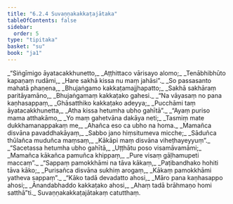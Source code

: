 ```yaml
---
title: "6.2.4 Suvaṇṇakakkaṭajātaka"
tableOfContents: false
sidebar:
  order: 5
type: "tipitaka"
basket: "su"
book: "ja1"
---
```



<DynamicBreadcrumb />

<Division number="95" book="ja1" bookNo="22" page="267">

<Paragraph number="1427" type="verses" book="ja1">
_“Siṅgīmigo āyatacakkhunetto,_  
_Aṭṭhittaco vārisayo alomo;_  
_Tenābhibhūto kapaṇaṃ rudāmi,_  
_Hare sakhā kissa nu maṃ jahāsi”._  

</Paragraph>

</Division>
<Division number="96" book="ja1" bookNo="22" page="288">

<Paragraph number="1428" type="verses" book="ja1">
_So passasanto mahatā phaṇena,_  
_Bhujaṅgamo kakkaṭamajjhapatto;_  
_Sakhā sakhāraṃ paritāyamāno,_  
_Bhujaṅgamaṃ kakkaṭako gahesi._  

</Paragraph>

</Division>
<Division number="97" book="ja1" bookNo="22" page="288">

<Paragraph number="1429" type="verses" book="ja1">
_“Na vāyasaṃ no pana kaṇhasappaṃ,_  
_Ghāsatthiko kakkaṭako adeyya;_  
_Pucchāmi taṃ āyatacakkhunetta,_  
_Atha kissa hetumha ubho gahītā”._  

</Paragraph>

</Division>
<Division number="98" book="ja1" bookNo="22" page="288">

<Paragraph number="1430" type="verses" book="ja1">
_“Ayaṃ puriso mama atthakāmo,_  
_Yo maṃ gahetvāna dakāya neti;_  
_Tasmiṃ mate dukkhamanappakaṃ me,_  
_Ahañca eso ca ubho na homa._  

</Paragraph>

</Division>
<Division number="99" book="ja1" bookNo="22" page="288">

<Paragraph number="1431" type="verses" book="ja1">
_Mamañca disvāna pavaddhakāyaṃ,_  
_Sabbo jano hiṃsitumeva micche;_  
_Sāduñca thūlañca muduñca maṃsaṃ,_  
_Kākāpi maṃ disvāna viheṭhayeyyuṃ”._  

</Paragraph>

</Division>
<Division number="100" book="ja1" bookNo="22" page="288">

<Paragraph number="1432" type="verses" book="ja1">
_“Sacetassa hetumha ubho gahītā,_  
_Uṭṭhātu poso visamāvamāmi;_  
_Mamañca kākañca pamuñca khippaṃ,_  
_Pure visaṃ gāḷhamupeti maccaṃ”._  

</Paragraph>

</Division>
<Division number="101" book="ja1" bookNo="22" page="288">

<Paragraph number="1433" type="verses" book="ja1">
_“Sappaṃ pamokkhāmi na tāva kākaṃ,_  
_Paṭibandhako hohiti tāva kāko;_  
_Purisañca disvāna sukhiṃ arogaṃ,_  
_Kākaṃ pamokkhāmi yatheva sappaṃ”._  

</Paragraph>

</Division>
<Division number="102" book="ja1" bookNo="22" page="288">

<Paragraph number="1434" type="verses" book="ja1">
_“Kāko tadā devadatto ahosi,_  
_Māro pana kaṇhasappo ahosi;_  
_Ānandabhaddo kakkaṭako ahosi,_  
_Ahaṃ tadā brāhmaṇo homi satthā”ti._  


</Paragraph>
</Division>

<Paragraph number="1435" type="center" book="ja1">
Suvaṇṇakakkaṭajātakaṃ catutthaṃ.
</Paragraph>